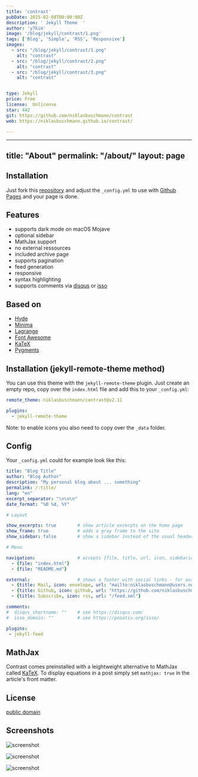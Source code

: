 ```yaml
---
title: 'contrast'
pubDate: 2025-02-08T00:00:00Z
description: ' Jekyll Theme  '
author: 'y7kim'
image: '/blog/jekyll/contrast/1.png'
tags: ['Blog', 'Simple', 'RSS', 'Responsive']
images:
  - src: "/blog/jekyll/contrast/1.png"
    alt: "contrast"
  - src: "/blog/jekyll/contrast/2.png"
    alt: "contrast"
  - src: "/blog/jekyll/contrast/3.png"
    alt: "contrast"


type: Jekyll
price: Free
license:  Unlicense
star: 442
git: https://github.com/niklasbuschmann/contrast
web: https://niklasbuschmann.github.io/contrast/

---
```


---
title: "About"
permalink: "/about/"
layout: page
---

## Installation

Just fork this [repository](https://github.com/niklasbuschmann/contrast) and adjust the `_config.yml` to use with [Github Pages](https://pages.github.com/) and your page is done.

## Features

 - supports dark mode on macOS Mojave
 - optional sidebar
 - MathJax support
 - no external ressources
 - included archive page
 - supports pagination
 - feed generation
 - responsive
 - syntax highlighting
 - supports comments via [disqus](https://disqus.com/) or [isso](http://posativ.org/isso/)

## Based on

- [Hyde](https://github.com/poole/hyde)
- [Minima](https://github.com/jekyll/minima)
- [Lagrange](https://github.com/LeNPaul/Lagrange)
- [Font Awesome](http://fontawesome.io/)
- [KaTeX](https://katex.org/)
- [Pygments](https://github.com/richleland/pygments-css)

## Installation (jekyll-remote-theme method)

You can use this theme with the `jekyll-remote-theme` plugin. Just create an empty repo, copy over the `index.html` file and add this to your `_config.yml`:

```yaml
remote_theme: niklasbuschmann/contrast@v2.11

plugins:
  - jekyll-remote-theme
```

Note: to enable icons you also need to copy over the `_data` folder.

## Config

Your `_config.yml` could for example look like this:

```yaml
title: "Blog Title"
author: "Blog Author"
description: "My personal blog about ... something"
permalink: /:title/
lang: "en"
excerpt_separator: "\n\n\n"
date_format: "%B %d, %Y"

# Layout

show_excerpts: true        # show article excerpts on the home page
show_frame: true           # adds a gray frame to the site
show_sidebar: false        # show a sidebar instead of the usual header

# Menu

navigation:                # accepts {file, title, url, icon, sidebaricon}
  - {file: "index.html"}
  - {file: "README.md"}

external:                  # shows a footer with social links - for available icons see fontawesome.com/icons
  - {title: Mail, icon: envelope, url: "mailto:niklasbuschmann@users.noreply.github.com"}
  - {title: Github, icon: github, url: "https://github.com/niklasbuschmann/contrast"}
  - {title: Subscribe, icon: rss, url: "/feed.xml"}

comments:
#  disqus_shortname: ""    # see https://disqus.com/
#  isso_domain: ""         # see https://posativ.org/isso/

plugins:
 - jekyll-feed

```

## MathJax

Contrast comes preinstalled with a leightweight alternative to MathJax called [KaTeX](https://katex.org/). To display equations in a post simply set `mathjax: true` in the article's front matter.

## License

[public domain](http://unlicense.org/)

## Screenshots

![screenshot](https://user-images.githubusercontent.com/4943215/109431850-cd711780-7a08-11eb-8601-2763f2ee6bb4.png)

![screenshot](https://user-images.githubusercontent.com/4943215/109431832-b6cac080-7a08-11eb-9c5e-a058680c23a1.png)

![screenshot](https://user-images.githubusercontent.com/4943215/73125194-5f0b8b80-3fa4-11ea-805c-8387187503ad.png)

